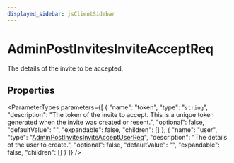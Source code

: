 ```yaml
---
displayed_sidebar: jsClientSidebar
---
```



# AdminPostInvitesInviteAcceptReq

The details of the invite to be accepted.

## Properties

<ParameterTypes parameters={[
  {
    "name": "token",
    "type": "`string`",
    "description": "The token of the invite to accept. This is a unique token generated when the invite was created or resent.",
    "optional": false,
    "defaultValue": "",
    "expandable": false,
    "children": []
  },
  {
    "name": "user",
    "type": "[AdminPostInvitesInviteAcceptUserReq](internal.AdminPostInvitesInviteAcceptUserReq.mdx)",
    "description": "The details of the user to create.",
    "optional": false,
    "defaultValue": "",
    "expandable": false,
    "children": []
  }
]} />
